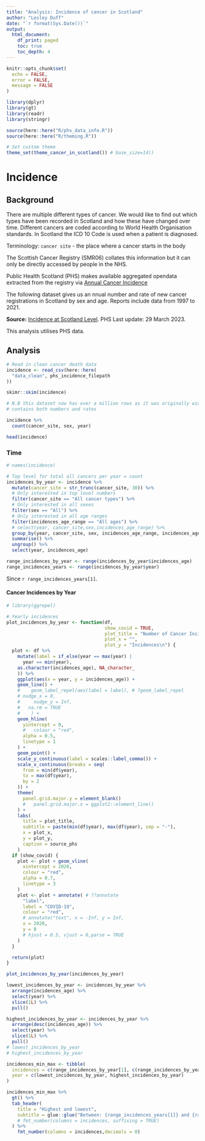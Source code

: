 ```yaml
---
title: "Analysis: Incidence of cancer in Scotland"
author: "Lesley Duff"
date: "`r format(Sys.Date())`"
output:
  html_document:
    df_print: paged
    toc: true
    toc_depth: 4
---
```

```r
knitr::opts_chunk$set(
  echo = FALSE,
  error = FALSE,
  message = FALSE
)
```

```r
library(dplyr)
library(gt)
library(readr)
library(stringr)
```

```r
source(here::here("R/phs_data_info.R"))
source(here::here("R/theming.R"))
```

```r
# Set custom theme
theme_set(theme_cancer_in_scotland()) # base_size=14))
```
# Incidence
## Background

There are multiple different types of cancer. We would like to find out which 
types have been recorded in Scotland and how these have changed over time. 
Different cancers are coded according to World Health Organisation standards.
In Scotland the ICD 10 Code is used when a patient is diagnosed.

Terminology: `cancer site` - the place where a cancer starts in the body

The Scottish Cancer Registry (SMR06) collates this information but it can only 
be directly accessed by people in the NHS.


Public Health Scotland (PHS) makes available aggregated opendata extracted from 
the registry via 
[Annual Cancer Incidence](https://www.opendata.nhs.scot/dataset/annual-cancer-incidence)

The following dataset gives us an nnual number and rate of new cancer 
registrations in Scotland by sex and age. Reports include data from 1997 to 2021.

**Source:**  [Incidence at Scotland Level](https://www.opendata.nhs.scot/dataset/c2c59eb1-3aff-48d2-9e9c-60ca8605431d/resource/72c852b8-ee28-4fd8-84a9-5f415f4bc325/download/opendata_inc9721_scotland.csv). 
PHS Last update: 29 March 2023.
 
This analysis utilises PHS data.

## Analysis

```r
# Read in clean cancer death data
incidence <- read_csv(here::here(
  "data_clean", phs_incidence_filepath
))
```

```r
skimr::skim(incidence)

# N.B this dataset now has over a million rows as it was originally wide and
# contains both numbers and rates

incidence %>%
  count(cancer_site, sex, year)

head(incidence)
```
### Time
```r
# names(incidence)

# Top level for total all cancers per year = count
incidences_by_year <- incidence %>%
  mutate(cancer_site = str_trunc(cancer_site, 30)) %>%
  # Only interested in top level numbers
  filter(cancer_site == "All cancer types") %>%
  # Only interested in all sexes
  filter(sex == "All") %>%
  # Only interested in all age ranges
  filter(incidences_age_range == "All ages") %>%
  # select(year, cancer_site,sex,incidences_age_range) %>%
  group_by(year, cancer_site, sex, incidences_age_range, incidences_age) %>%
  summarise() %>%
  ungroup() %>%
  select(year, incidences_age)

range_incidences_by_year <- range(incidences_by_year$incidences_age)
range_incidences_years <- range(incidences_by_year$year)
```

Since `r range_incidences_years[1]`.

#### Cancer Incidences by Year
```r
# library(ggrepel)

# Yearly incidences
plot_incidences_by_year <- function(df,
                                    show_covid = TRUE,
                                    plot_title = "Number of Cancer Incidences by Year in Scotland",
                                    plot_x = "",
                                    plot_y = "Incidences\n") {
  plot <- df %>%
    mutate(label = if_else(year == max(year) |
      year == min(year),
    as.character(incidences_age), NA_character_
    )) %>%
    ggplot(aes(x = year, y = incidences_age)) +
    geom_line() +
    #    geom_label_repel(aes(label = label), # ?geom_label_repel
    # nudge_x = 0,
    #     nudge_y = Inf,
    #   na.rm = TRUE
    #    ) +
    geom_hline(
      yintercept = 0,
      #   colour = "red",
      alpha = 0.5,
      linetype = 1
    ) +
    geom_point() +
    scale_y_continuous(label = scales::label_comma()) +
    scale_x_continuous(breaks = seq(
      from = min(df$year),
      to = max(df$year),
      by = 2
    )) +
    theme(
      panel.grid.major.y = element_blank()
      #   panel.grid.major.x = ggplot2::element_line()
    ) +
    labs(
      title = plot_title,
      subtitle = paste(min(df$year), max(df$year), sep = "-"),
      x = plot_x,
      y = plot_y,
      caption = source_phs
    )
  if (show_covid) {
    plot <- plot + geom_vline(
      xintercept = 2020,
      colour = "red",
      alpha = 0.7,
      linetype = 3
    )
    plot <- plot + annotate( # ??annotate
      "label",
      label = "COVID-19",
      colour = "red",
      # annotate("text", x = -Inf, y = Inf,
      x = 2020,
      y = 0
      # hjust = 0.5, vjust = 0,parse = TRUE
    )
  }

  return(plot)
}

plot_incidences_by_year(incidences_by_year)
```

```r
lowest_incidences_by_year <- incidences_by_year %>%
  arrange(incidences_age) %>%
  select(year) %>%
  slice(1L) %>%
  pull()

highest_incidences_by_year <- incidences_by_year %>%
  arrange(desc(incidences_age)) %>%
  select(year) %>%
  slice(1L) %>%
  pull()
# lowest_incidences_by_year
# highest_incidences_by_year
```

```r
incidences_min_max <- tibble(
  incidences = c(range_incidences_by_year[1], c(range_incidences_by_year[2])),
  year = c(lowest_incidences_by_year, highest_incidences_by_year)
)

incidences_min_max %>%
  gt() %>%
  tab_header(
    title = "Highest and lowest",
    subtitle = glue::glue("Between: {range_incidences_years[1]} and {range_incidences_years[2]}") # %>%
    # fmt_number(columns = incidences, suffixing = TRUE)
  ) %>% 
    fmt_number(columns = incidences,decimals = 0)
```


<!-- |     | Incidences | Year | -->
<!-- | -------- | -------: | ----: | -->
<!-- | **Minimum** | `r format(range_incidences_by_year[1],big.mark=",")` |`r format(lowest_incidences_by_year)`| -->
<!-- | **Maximum** | `r format(range_incidences_by_year[2],big.mark=",")` |`r format(highest_incidences_by_year)`| -->

```r
```
